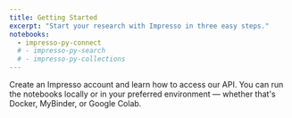 ```yaml
---
title: Getting Started
excerpt: "Start your research with Impresso in three easy steps."
notebooks:
  - impresso-py-connect
  # - impresso-py-search
  # - impresso-py-collections
---
```


Create an Impresso account and learn how to access our API.
You can run the notebooks locally or in your preferred environment — whether that's Docker, MyBinder, or Google Colab.
